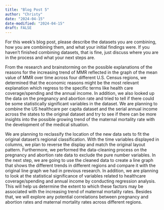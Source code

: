 ```yaml
---
title: "Blog Post 5"
author: "Christy"
date: "2024-04-15"
date-modified: "2024-04-15"
draft: FALSE
---
```

For this week’s blog post, please describe the datasets you are combining, how you are combining them, and what your initial findings were. If you haven’t finished combining datasets, that is fine, just discuss where you are in the process and what your next steps are.

From the research and brainstorming on the possible explanations of the reasons for the increasing trend of MMR reflected in the graph of the mean value of MMR over time across four different U.S. Census regions, we determined that the economic reasons might be the most relevant explanation which regress to the specific terms like health care coverage/spending and the annual income. In addition, we also looked up the data on the pregnancy and abortion rate  and tried to tell if there could be some statistically significant variables in the dataset. We are planning to combine the US healthcare per capita dataset and the serial annual income across the states to the original dataset and try to see if there can be more insights into the possible growing trend of the maternal mortality rate with the development of the medical situation.

We are planning to reclassify the location of the new data sets to fit the original dataset’s regional classification. With the time variables displayed in columns, we plan to reverse the display and match the original layout pattern. Furthermore, we performed the data-cleaning process on the pregnancy and abortion rate data to exclude the pure number variables. In the next step, we are going to use the cleaned data to create a line graph that shows the different trends in different regions and compare it with the original line graph we had in previous research. In addition, we are planning to look at the statistical significance of variables related to healthcare coverage/spending and annual income by conducting regression analysis. This will help us determine the extent to which these factors may be associated with the increasing trend of maternal mortality rates. Besides that, we will explore any potential correlations between pregnancy and abortion rates and maternal mortality rates across different regions.
